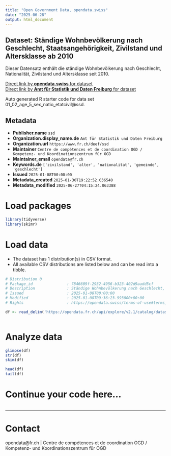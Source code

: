 ```yaml
---
title: "Open Government Data, opendata.swiss"
date: "2025-06-28"
output: html_document
---
```


## Dataset: Ständige Wohnbevölkerung nach Geschlecht, Staatsangehörigkeit, Zivilstand und Altersklasse ab 2010

Dieser Datensatz enthält die ständige Wohnbevölkerung nach Geschlecht, Nationalität, Zivilstand und Altersklasse seit 2010.

[Direct link by **opendata.swiss** for dataset](https://opendata.swiss/de/dataset/standige-wohnbevolkerung-nach-geschlecht-staatsangehorigkeit-zivilstand-und-altersklasse-a-2010)<br>
[Direct link by **Amt für Statistik und Daten Freiburg** for dataset](https://opendata.fr.ch/explore/dataset/01_02_age_5_sex_natio_etatcivil/)

Auto generated R starter code for data set 01_02_age_5_sex_natio_etatcivil@ssd.

## Metadata

- **Publisher.name** `ssd`
- **Organization.display_name.de** `Amt für Statistik und Daten Freiburg`
- **Organization.url** `https://www.fr.ch/deef/ssd`
- **Maintainer** `Centre de compétences et de coordination OGD / Kompetenz- und Koordinationszentrum für OGD`
- **Maintainer_email** `opendata@fr.ch`
- **Keywords.de** `['zivilstand', 'alter', 'nationalitat', 'gemeinde', 'geschlecht']`
- **Issued** `2025-01-08T00:00:00`
- **Metadata_created** `2025-01-30T19:22:52.036540`
- **Metadata_modified** `2025-06-27T04:15:24.063388`


# Load packages

```r

library(tidyverse)
library(skimr)

```

# Load data

-   The dataset has 1 distribution(s) in CSV format.
-   All available CSV distributions are listed below and can be read into a tibble.

```r

# Distribution 0
# Package_id               : 7846609f-2932-4956-b323-402d9aadd5cf
# Description              : Ständige Wohnbevölkerung nach Geschlecht, Staatsangehörigkeit, Zivilstand und Altersklasse ab 2010 (csv)
# Issued                   : 2025-01-08T00:00:00
# Modified                 : 2025-01-08T09:36:23.993000+00:00
# Rights                   : https://opendata.swiss/terms-of-use#terms_by

df <- read_delim('https://opendata.fr.ch/api/explore/v2.1/catalog/datasets/01_02_age_5_sex_natio_etatcivil/exports/csv?use_labels=true')



```

# Analyze data

```r

glimpse(df)
str(df)
skim(df)

head(df)
tail(df)

```

# Continue your code here...

```r

```

------------------------------------------------------------------------

# Contact

opendata@fr.ch | Centre de compétences et de coordination OGD / Kompetenz- und Koordinationszentrum für OGD
